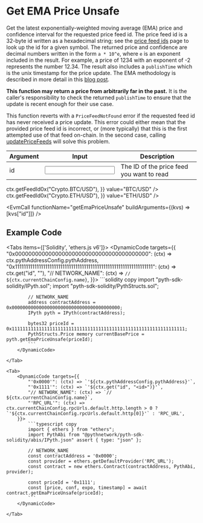 
# Get EMA Price Unsafe

Get the latest exponentially-weighted moving average (EMA) price and confidence interval for the requested price feed id.
The price feed id is a 32-byte id written as a hexadecimal string; see the [price feed ids](https://pyth.network/developers/price-feed-ids) page to look up the id for a given symbol.
The returned price and confidence are decimal numbers written in the form `a * 10^e`, where `e` is an exponent included in the result.
For example, a price of 1234 with an exponent of -2 represents the number 12.34.
The result also includes a `publishTime` which is the unix timestamp for the price update.
The EMA methodology is described in more detail in this [blog post](https://pythnetwork.medium.com/whats-in-a-name-302a03e6c3e1).

**This function may return a price from arbitrarily far in the past.**
It is the caller's responsibility to check the returned `publishTime` to ensure that the update is recent enough for their use case.

This function reverts with a `PriceFeedNotFound` error if the requested feed id has never received a price update.
This error could either mean that the provided price feed id is incorrect, or (more typically) that this is the first
attempted use of that feed on-chain. In the second case, calling [updatePriceFeeds](update-price-feeds) will solve
this problem.

<div className="mt-6 overflow-x-auto">

| Argument                                 | Input                                         | Description                               |
| ---------------------------------------- | --------------------------------------------- | ----------------------------------------- |
| <Arg required={true} type="hex">id</Arg> | <Input id="id" format={InputFormats.ZeroX} /> | The ID of the price feed you want to read |

</div>

<Examples>
  <Example
    keyValues={{
      id: (ctx) => ctx.getFeedId0x("Crypto.BTC/USD"),
    }}
    value="BTC/USD"
  />
  <Example
    keyValues={{
      id: (ctx) => ctx.getFeedId0x("Crypto.ETH/USD"),
    }}
    value="ETH/USD"
  />
</Examples>

<EvmCall
  functionName="getEmaPriceUnsafe"
  buildArguments={(kvs) => [kvs["id"]]}
/>

## Example Code

<Tabs items={['Solidity', 'ethers.js v6']}>
    <Tab>
        <DynamicCode targets={{
            "0x0000000000000000000000000000000000000000": (ctx) => ctx.pythAddressConfig.pythAddress,
            "0x1111111111111111111111111111111111111111111111111111111111111111": (ctx) => ctx.get("id", "<id>"),
            "// NETWORK_NAME": (ctx) => `// ${ctx.currentChainConfig.name}`,
        }}>
            ```solidity copy
            import "pyth-sdk-solidity/IPyth.sol";
            import "pyth-sdk-solidity/PythStructs.sol";

            // NETWORK_NAME
            address contractAddress = 0x0000000000000000000000000000000000000000;
            IPyth pyth = IPyth(contractAddress);

            bytes32 priceId = 0x1111111111111111111111111111111111111111111111111111111111111111;
            PythStructs.Price memory currentBasePrice = pyth.getEmaPriceUnsafe(priceId);
            ```
        </DynamicCode>

    </Tab>

    <Tab>
        <DynamicCode targets={{
            "'0x0000'": (ctx) => `'${ctx.pythAddressConfig.pythAddress}'`,
            "'0x1111'": (ctx) => `'${ctx.get("id", "<id>")}'`,
            "// NETWORK_NAME": (ctx) => `// ${ctx.currentChainConfig.name}`,
            "'RPC_URL'": (ctx) => ctx.currentChainConfig.rpcUrls.default.http.length > 0 ? `'${ctx.currentChainConfig.rpcUrls.default.http[0]}'` : 'RPC_URL',
        }}>
            ```typescript copy
            import { ethers } from "ethers";
            import PythAbi from "@pythnetwork/pyth-sdk-solidity/abis/IPyth.json" assert { type: "json" };

            // NETWORK_NAME
            const contractAddress = '0x0000';
            const provider = ethers.getDefaultProvider('RPC_URL');
            const contract = new ethers.Contract(contractAddress, PythAbi, provider);

            const priceId = '0x1111';
            const [price, conf, expo, timestamp] = await contract.getEmaPriceUnsafe(priceId);
            ```
        </DynamicCode>

    </Tab>

</Tabs>
